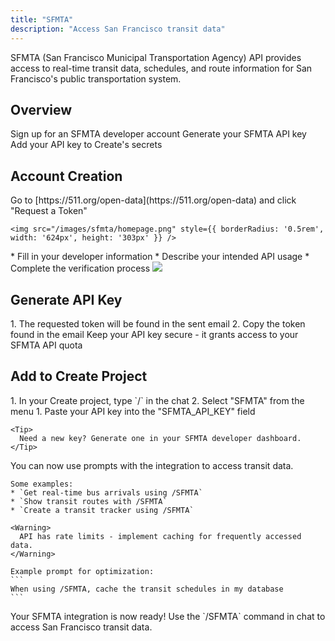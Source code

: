 ```yaml
---
title: "SFMTA"
description: "Access San Francisco transit data"
---
```


SFMTA (San Francisco Municipal Transportation Agency) API provides access to real-time transit data, schedules, and route information for San Francisco's public transportation system.

## Overview

<CardGroup cols={2}>
  <Card title="Create Account" icon="user">
    Sign up for an SFMTA developer account
  </Card>
  <Card title="Get API Key" icon="key">
    Generate your SFMTA API key
  </Card>
  <Card title="Copy into Create" icon="plug">
    Add your API key to Create's secrets
  </Card>
</CardGroup>

## Account Creation

<Steps>
  <Step title="Visit SFMTA Developer Portal">
    Go to [https://511.org/open-data](https://511.org/open-data) and click "Request a Token"
    
    <img src="/images/sfmta/homepage.png" style={{ borderRadius: '0.5rem', width: '624px', height: '303px' }} />
  </Step>

  <Step title="Register for an Account">
    * Fill in your developer information
    * Describe your intended API usage
    * Complete the verification process
    <img src="/images/sfmta/apigen.png" style={{ borderRadius: '0.5rem', width: '624px', height: '303px' }} />
  </Step>
</Steps>

## Generate API Key

<Steps>
  <Step title="Copy Your API Key">
    1. The requested token will be found in the sent email
    2. Copy the token found in the email
    <Warning>
      Keep your API key secure - it grants access to your SFMTA API quota
    </Warning>
  </Step>
</Steps>

## Add to Create Project

<Steps>
  <Step title="Add the integration">
    1. In your Create project, type `/` in the chat 
    2. Select "SFMTA" from the menu
  </Step>

  <Step title="Add your API key">
    1. Paste your API key into the "SFMTA_API_KEY" field
    
    <Tip>
      Need a new key? Generate one in your SFMTA developer dashboard.
    </Tip>
  </Step>

  <Step title="Use it">
    You can now use prompts with the integration to access transit data.

    Some examples:
    * `Get real-time bus arrivals using /SFMTA`
    * `Show transit routes with /SFMTA`
    * `Create a transit tracker using /SFMTA`

    <Warning>
      API has rate limits - implement caching for frequently accessed data.
    </Warning>

    Example prompt for optimization:
    ```
    When using /SFMTA, cache the transit schedules in my database
    ```
  </Step>
</Steps>

<Note type="success">
  Your SFMTA integration is now ready! Use the `/SFMTA` command in chat to access San Francisco transit data.
</Note>